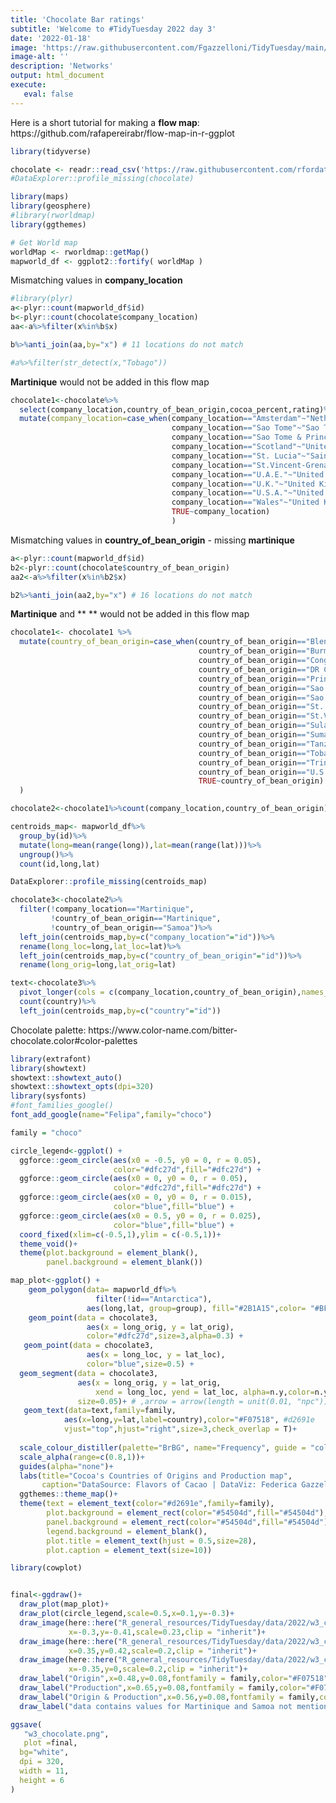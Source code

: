 ```yaml
---
title: 'Chocolate Bar ratings'
subtitle: 'Welcome to #TidyTuesday 2022 day 3'
date: '2022-01-18'
image: 'https://raw.githubusercontent.com/Fgazzelloni/TidyTuesday/main/data/2022/w3_chocolate/w3_chocolate.png'
image-alt: ''
description: 'Networks'
output: html_document
execute: 
   eval: false
---
```



Here is a short tutorial for making a **flow map**: https://github.com/rafapereirabr/flow-map-in-r-ggplot



```r
library(tidyverse)
```

```r
chocolate <- readr::read_csv('https://raw.githubusercontent.com/rfordatascience/tidytuesday/master/data/2022/2022-01-18/chocolate.csv')
#DataExplorer::profile_missing(chocolate)
```


```r

library(maps)
library(geosphere)
#library(rworldmap)
library(ggthemes)
```


```r
# Get World map
worldMap <- rworldmap::getMap()
mapworld_df <- ggplot2::fortify( worldMap )
```

Mismatching values in **company_location**
```r
#library(plyr)
a<-plyr::count(mapworld_df$id)
b<-plyr::count(chocolate$company_location)
aa<-a%>%filter(x%in%b$x)

b%>%anti_join(aa,by="x") # 11 locations do not match

#a%>%filter(str_detect(x,"Tobago"))
```

**Martinique** would not be added in this flow map
```r
chocolate1<-chocolate%>%
  select(company_location,country_of_bean_origin,cocoa_percent,rating)%>%
  mutate(company_location=case_when(company_location=="Amsterdam"~"Netherlands",
                                    company_location=="Sao Tome"~"Sao Tome and Principe",
                                    company_location=="Sao Tome & Principe"~"Sao Tome and Principe",
                                    company_location=="Scotland"~"United Kingdom",
                                    company_location=="St. Lucia"~"Saint Lucia",
                                    company_location=="St.Vincent-Grenadines"~"Saint Vincent and the Grenadines",
                                    company_location=="U.A.E."~"United Arab Emirates",
                                    company_location=="U.K."~"United Kingdom",
                                    company_location=="U.S.A."~"United States of America",
                                    company_location=="Wales"~"United Kingdom",
                                    TRUE~company_location)
                                    )
```


Mismatching values in **country_of_bean_origin** - missing **martinique**
```r
a<-plyr::count(mapworld_df$id)
b2<-plyr::count(chocolate$country_of_bean_origin)
aa2<-a%>%filter(x%in%b2$x)

b2%>%anti_join(aa2,by="x") # 16 locations do not match
```


**Martinique** and ** ** would not be added in this flow map
```r
chocolate1<- chocolate1 %>%
  mutate(country_of_bean_origin=case_when(country_of_bean_origin=="Blend"~"Indonesia",
                                          country_of_bean_origin=="Burma"~"Myanmar",
                                          country_of_bean_origin=="Congo"~"Republic of the Congo",
                                          country_of_bean_origin=="DR Congo"~"Republic of the Congo",
                                          country_of_bean_origin=="Principe"~"Sao Tome and Principe",
                                          country_of_bean_origin=="Sao Tome"~"Sao Tome and Principe",
                                          country_of_bean_origin=="Sao Tome & Principe"~"Sao Tome and Principe",
                                          country_of_bean_origin=="St. Lucia"~"Saint Lucia",
                                          country_of_bean_origin=="St.Vincent-Grenadines"~"Saint Vincent and the Grenadines",
                                          country_of_bean_origin=="Sulawesi"~"Indonesia",
                                          country_of_bean_origin=="Sumatra"~"Indonesia",
                                          country_of_bean_origin=="Tanzania"~"United Republic of Tanzania",
                                          country_of_bean_origin=="Tobago"~"Trinidad and Tobago",
                                          country_of_bean_origin=="Trinidad"~"Trinidad and Tobago",
                                          country_of_bean_origin=="U.S.A."~"United States of America",
                                          TRUE~country_of_bean_origin)
  )
```



```r
chocolate2<-chocolate1%>%count(company_location,country_of_bean_origin)
```


```r
centroids_map<- mapworld_df%>%
  group_by(id)%>%
  mutate(long=mean(range(long)),lat=mean(range(lat)))%>%
  ungroup()%>%
  count(id,long,lat)

DataExplorer::profile_missing(centroids_map)
```


```r
chocolate3<-chocolate2%>%
  filter(!company_location=="Martinique",
         !country_of_bean_origin=="Martinique",
         !country_of_bean_origin=="Samoa")%>%
  left_join(centroids_map,by=c("company_location"="id"))%>%
  rename(long_loc=long,lat_loc=lat)%>%
  left_join(centroids_map,by=c("country_of_bean_origin"="id"))%>%
  rename(long_orig=long,lat_orig=lat)
```


```r
text<-chocolate3%>%
  pivot_longer(cols = c(company_location,country_of_bean_origin),names_to="names",values_to="country")%>%
  count(country)%>%
  left_join(centroids_map,by=c("country"="id"))
```


Chocolate palette: https://www.color-name.com/bitter-chocolate.color#color-palettes

```r
library(extrafont)
library(showtext)
showtext::showtext_auto()
showtext::showtext_opts(dpi=320)
library(sysfonts)
#font_families_google()
font_add_google(name="Felipa",family="choco")

family = "choco"
```


```r
circle_legend<-ggplot() +
  ggforce::geom_circle(aes(x0 = -0.5, y0 = 0, r = 0.05),
                       color="#dfc27d",fill="#dfc27d") +
  ggforce::geom_circle(aes(x0 = 0, y0 = 0, r = 0.05),
                       color="#dfc27d",fill="#dfc27d") +
  ggforce::geom_circle(aes(x0 = 0, y0 = 0, r = 0.015),
                       color="blue",fill="blue") +
  ggforce::geom_circle(aes(x0 = 0.5, y0 = 0, r = 0.025),
                       color="blue",fill="blue") +
  coord_fixed(xlim=c(-0.5,1),ylim = c(-0.5,1))+
  theme_void()+
  theme(plot.background = element_blank(),
        panel.background = element_blank())
```



```r
map_plot<-ggplot() + 
    geom_polygon(data= mapworld_df%>%
                   filter(!id=="Antarctica"), 
                 aes(long,lat, group=group), fill="#2B1A15",color= "#BFBAB9",size=0.2) +
    geom_point(data = chocolate3, 
                 aes(x = long_orig, y = lat_orig),
                 color="#dfc27d",size=3,alpha=0.3) +
   geom_point(data = chocolate3, 
                 aes(x = long_loc, y = lat_loc),
                 color="blue",size=0.5) +
  geom_segment(data = chocolate3, 
               aes(x = long_orig, y = lat_orig, 
                   xend = long_loc, yend = lat_loc, alpha=n.y,color=n.y),
               size=0.05)+ # ,arrow = arrow(length = unit(0.01, "npc"))
   geom_text(data=text,family=family,
            aes(x=long,y=lat,label=country),color="#F07518", #d2691e
            vjust="top",hjust="right",size=3,check_overlap = T)+
  
  scale_colour_distiller(palette="BrBG", name="Frequency", guide = "colorbar") +
  scale_alpha(range=c(0.8,1))+
  guides(alpha="none")+
  labs(title="Cocoa's Countries of Origins and Production map",
       caption="DataSource: Flavors of Cacao | DataViz: Federica Gazzelloni")+
  ggthemes::theme_map()+
  theme(text = element_text(color="#d2691e",family=family),
        plot.background = element_rect(color="#54504d",fill="#54504d"),# BFBAB9 #282625
        panel.background = element_rect(color="#54504d",fill="#54504d"),
        legend.background = element_blank(),
        plot.title = element_text(hjust = 0.5,size=28),
        plot.caption = element_text(size=10))

library(cowplot)


final<-ggdraw()+
  draw_plot(map_plot)+
  draw_plot(circle_legend,scale=0.5,x=0.1,y=-0.3)+
  draw_image(here::here("R_general_resources/TidyTuesday/data/2022/w3_chocolate/image1.png"),
             x=-0.3,y=-0.41,scale=0.23,clip = "inherit")+
  draw_image(here::here("R_general_resources/TidyTuesday/data/2022/w3_chocolate/image2.png"),
             x=0.35,y=0.42,scale=0.2,clip = "inherit")+
  draw_image(here::here("R_general_resources/TidyTuesday/data/2022/w3_chocolate/image2.png"),
             x=-0.35,y=0,scale=0.2,clip = "inherit")+
  draw_label("Origin",x=0.48,y=0.08,fontfamily = family,color="#F07518",size=8)+
  draw_label("Production",x=0.65,y=0.08,fontfamily = family,color="#F07518",size=8)+
  draw_label("Origin & Production",x=0.56,y=0.08,fontfamily = family,color="#F07518",size=8)+
  draw_label("data contains values for Martinique and Samoa not mentioned in this map",x=0.56,y=0.05,color="#F07518",size=8,fontfamily = family)

ggsave(
   "w3_chocolate.png",
   plot =final,
  bg="white",
  dpi = 320,
  width = 11,
  height = 6
)
```









